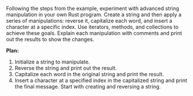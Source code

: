 Following the steps from the example, experiment with advanced string manipulation in your own Rust program. Create a string and then apply a series of manipulations: reverse it, capitalize each word, and insert a character at a specific index. Use iterators, methods, and collections to achieve these goals. Explain each manipulation with comments and print out the results to show the changes.



**Plan:**
1. Initialize a string to manipulate.
2. Reverse the string and print out the result.
3. Capitalize each word in the original string and print the result.
4. Insert a character at a specified index in the capitalized string and print the final message. Start with creating and reversing a string.